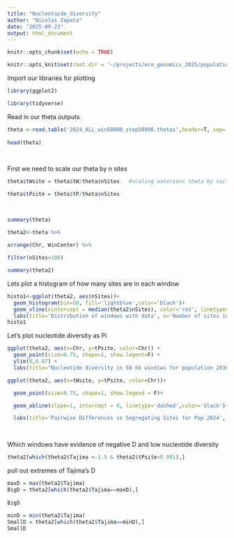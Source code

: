 ```yaml
---
title: "Nucleotaide_diversity"
author: "Nicolas Zapata"
date: "2025-09-23"
output: html_document
---
```




```r

knitr::opts_chunk$set(echo = TRUE)

knitr::opts_knit$set(root.dir = '~/projects/eco_genomics_2025/population_genomics/myresults/ANGSD/diversity/')

```
 
Import our libraries for plotting
 
 
```r
library(ggplot2)

library(tidyverse)

```
 
 
Read in our theta outputs 

```r

theta <-read.table('2024_ALL_win50000_step50000.thetas',header=T, sep='\t')
 
head(theta)
 
 
```
 
First we need to scale our theta by n sites
 
```r

theta$tWsite = theta$tW/theta$nSites   #scaling watersons theta by nsites

theta$tPsite = theta$tP/theta$nSites
 
 
```
 
```r

summary(theta)
 
theta2<-theta %>% 

arrange(Chr, WinCenter) %>% 

filter(nSites>100) 

summary(theta2)

```

Lets plot a histogram of how many sites are in each window
 
```r
histo1<-ggplot(theta2, aes(nSites))+
  geom_histogram(bin=50, fill='lightblue',color='black')+
  geom_vline(xintercept = median(theta2$nSites), color='red', linetype='dashed')+
  labs(title='Distribution of windows with data', x='Number of sites in 50 kb windows', y='Frequency')
histo1
```


Let's plot nucleotide diversity as Pi
```r
ggplot(theta2, aes(x=Chr, y=tPsite, color=Chr)) +
  geom_point(size=0.75, shape=1, show.legent=F) +
  ylim(0,0.07) +
  labs(title="Nucleotide diversity in 50 kb windiws for population 2030", x="Scaffold", y="Theta")
```

```r
ggplot(theta2, aes(x=tWsite, y=tPsite, color=Chr))+

  geom_point(size=0.75, shape=1, show.legend = F)+

  geom_abline(slope=1, intercept = 0, linetype='dashed',color='black')+

  labs(title='Pairwise Differences vs Segregating Sites for Pop 2024', x='Theta-W', y='Theta-Pi')
 
 
```

Which windows have evidence of negative D and low nucleotide diversity

```r

theta2[which(theta2$Tajima <-1.5 & theta2$tPsite<0.001),]
```
pull out extremes of Tajima's D
 
```r
maxD = max(theta2$Tajima)
BigD = theta2[which(theta2$Tajima==maxD),]
 
BigD
 
minD = min(theta2$Tajima)
SmallD = theta2[which(theta2$Tajima==minD),]
SmallD
 
```

 
